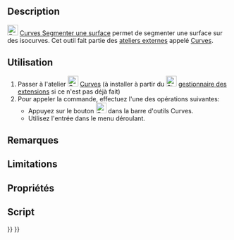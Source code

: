 <languages/>

<div class="mw-translate-fuzzy">
{{Docnav/fr
|[[Curves_GordonSurface/fr|Surface de Gordon]]
|[[Curves_ToConsole/fr|Vers la console]]
|[[Curves_Workbench/fr|Atelier Curves]]
|IconL=Curves_GordonSurface.svg
|IconR=Curves_ToConsole.svg
|IconC=Curves_workbench_icon.svg
}}
</div>

{{GuiCommand/fr
|Name=Curves SegmentSurface
|Name/fr=Curves Segmenter une surface
|MenuLocation=Surfaces → Segment surface
|Workbenches=[[Curves_Workbench/fr|Curves]]
}}

==Description==

[[Image:Curves_SegmentSurface.svg|24px]] [[Curves_SegmentSurface/fr|Curves Segmenter une surface]] permet de segmenter une surface sur des isocurves. Cet outil fait partie des [[External_workbenches/fr|ateliers externes]] appelé [[Curves_Workbench/fr|Curves]].

<span id="Usage"></span>
==Utilisation==

# Passer à l'atelier [[Image:Curves_workbench_icon.svg|24px]] [[Curves_Workbench/fr|Curves]] (à installer à partir du [[Image:Std_AddonMgr.svg|24px]] [[Std_AddonMgr/fr|gestionnaire des extensions]] si ce n'est pas déjà fait)
# Pour appeler la commande, effectuez l'une des opérations suivantes:
#* Appuyez sur le bouton [[Image:Curves_SegmentSurface.svg|24px]] dans la barre d'outils Curves.
#* Utilisez l'entrée {{MenuCommand|Surfaces → Segment surface}} dans le menu déroulant.


<span id="Notes"></span>
==Remarques==


==Limitations==


<span id="Properties"></span>
==Propriétés==


<span id="Scripting"></span>
==Script==


<div class="mw-translate-fuzzy">
{{Docnav/fr
|[[Curves_GordonSurface/fr|Surface de Gordon]]
|[[Curves_ToConsole/fr|Vers la console]]
|[[Curves_Workbench/fr|Atelier Curves]]
|IconL=Curves_GordonSurface.svg
|IconR=Curves_ToConsole.svg
|IconC=Curves_workbench_icon.svg
}}
</div>

{{Curves Tools navi{{#translation:}}}}
{{Userdocnavi{{#translation:}}}}